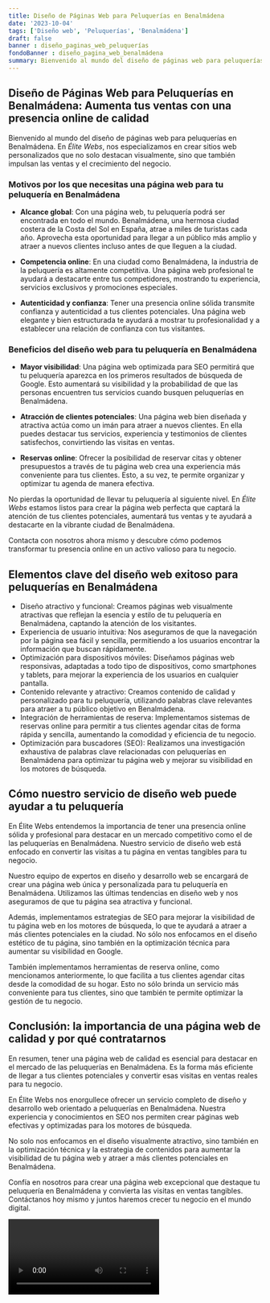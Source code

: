 ```yaml
---
title: Diseño de Páginas Web para Peluquerías en Benalmádena
date: '2023-10-04'
tags: ['Diseño web', 'Peluquerías', 'Benalmádena']
draft: false
banner : diseño_paginas_web_peluquerías
fondoBanner : diseño_pagina_web_benalmádena
summary: Bienvenido al mundo del diseño de páginas web para peluquerías en Benalmádena. En Élite Webs, nos especializamos en crear sitios web personalizados que no solo destacan visualmente, sino que también impulsan las ventas y el crecimiento del negocio.
---
```


## Diseño de Páginas Web para Peluquerías en Benalmádena: Aumenta tus ventas con una presencia online de calidad

Bienvenido al mundo del diseño de páginas web para peluquerías en Benalmádena. En *Élite Webs*, nos especializamos en crear sitios web personalizados que no solo destacan visualmente, sino que también impulsan las ventas y el crecimiento del negocio.

### Motivos por los que necesitas una página web para tu peluquería en Benalmádena

- **Alcance global**: Con una página web, tu peluquería podrá ser encontrada en todo el mundo. Benalmádena, una hermosa ciudad costera de la Costa del Sol en España, atrae a miles de turistas cada año. Aprovecha esta oportunidad para llegar a un público más amplio y atraer a nuevos clientes incluso antes de que lleguen a la ciudad.

- **Competencia online**: En una ciudad como Benalmádena, la industria de la peluquería es altamente competitiva. Una página web profesional te ayudará a destacarte entre tus competidores, mostrando tu experiencia, servicios exclusivos y promociones especiales.

- **Autenticidad y confianza**: Tener una presencia online sólida transmite confianza y autenticidad a tus clientes potenciales. Una página web elegante y bien estructurada te ayudará a mostrar tu profesionalidad y a establecer una relación de confianza con tus visitantes.

### Beneficios del diseño web para tu peluquería en Benalmádena

- **Mayor visibilidad**: Una página web optimizada para SEO permitirá que tu peluquería aparezca en los primeros resultados de búsqueda de Google. Esto aumentará su visibilidad y la probabilidad de que las personas encuentren tus servicios cuando busquen peluquerías en Benalmádena.

- **Atracción de clientes potenciales**: Una página web bien diseñada y atractiva actúa como un imán para atraer a nuevos clientes. En ella puedes destacar tus servicios, experiencia y testimonios de clientes satisfechos, convirtiendo las visitas en ventas.

- **Reservas online**: Ofrecer la posibilidad de reservar citas y obtener presupuestos a través de tu página web crea una experiencia más conveniente para tus clientes. Esto, a su vez, te permite organizar y optimizar tu agenda de manera efectiva.

No pierdas la oportunidad de llevar tu peluquería al siguiente nivel. En *Élite Webs* estamos listos para crear la página web perfecta que captará la atención de tus clientes potenciales, aumentará tus ventas y te ayudará a destacarte en la vibrante ciudad de Benalmádena.

Contacta con nosotros ahora mismo y descubre cómo podemos transformar tu presencia online en un activo valioso para tu negocio.

<GifSeo />

<Cta />

## Elementos clave del diseño web exitoso para peluquerías en Benalmádena

- Diseño atractivo y funcional: Creamos páginas web visualmente atractivas que reflejan la esencia y estilo de tu peluquería en Benalmádena, captando la atención de los visitantes.
- Experiencia de usuario intuitiva: Nos aseguramos de que la navegación por la página sea fácil y sencilla, permitiendo a los usuarios encontrar la información que buscan rápidamente.
- Optimización para dispositivos móviles: Diseñamos páginas web responsivas, adaptadas a todo tipo de dispositivos, como smartphones y tablets, para mejorar la experiencia de los usuarios en cualquier pantalla.
- Contenido relevante y atractivo: Creamos contenido de calidad y personalizado para tu peluquería, utilizando palabras clave relevantes para atraer a tu público objetivo en Benalmádena.
- Integración de herramientas de reserva: Implementamos sistemas de reservas online para permitir a tus clientes agendar citas de forma rápida y sencilla, aumentando la comodidad y eficiencia de tu negocio.
- Optimización para buscadores (SEO): Realizamos una investigación exhaustiva de palabras clave relacionadas con peluquerías en Benalmádena para optimizar tu página web y mejorar su visibilidad en los motores de búsqueda.

## Cómo nuestro servicio de diseño web puede ayudar a tu peluquería

En Élite Webs entendemos la importancia de tener una presencia online sólida y profesional para destacar en un mercado competitivo como el de las peluquerías en Benalmádena. Nuestro servicio de diseño web está enfocado en convertir las visitas a tu página en ventas tangibles para tu negocio.

Nuestro equipo de expertos en diseño y desarrollo web se encargará de crear una página web única y personalizada para tu peluquería en Benalmádena. Utilizamos las últimas tendencias en diseño web y nos aseguramos de que tu página sea atractiva y funcional.

Además, implementamos estrategias de SEO para mejorar la visibilidad de tu página web en los motores de búsqueda, lo que te ayudará a atraer a más clientes potenciales en la ciudad. No sólo nos enfocamos en el diseño estético de tu página, sino también en la optimización técnica para aumentar su visibilidad en Google.

También implementamos herramientas de reserva online, como mencionamos anteriormente, lo que facilita a tus clientes agendar citas desde la comodidad de su hogar. Esto no sólo brinda un servicio más conveniente para tus clientes, sino que también te permite optimizar la gestión de tu negocio.

## Conclusión: la importancia de una página web de calidad y por qué contratarnos

En resumen, tener una página web de calidad es esencial para destacar en el mercado de las peluquerías en Benalmádena. Es la forma más eficiente de llegar a tus clientes potenciales y convertir esas visitas en ventas reales para tu negocio.

En Élite Webs nos enorgullece ofrecer un servicio completo de diseño y desarrollo web orientado a peluquerías en Benalmádena. Nuestra experiencia y conocimientos en SEO nos permiten crear páginas web efectivas y optimizadas para los motores de búsqueda.

No solo nos enfocamos en el diseño visualmente atractivo, sino también en la optimización técnica y la estrategia de contenidos para aumentar la visibilidad de tu página web y atraer a más clientes potenciales en Benalmádena.

Confía en nosotros para crear una página web excepcional que destaque tu peluquería en Benalmádena y convierta las visitas en ventas tangibles. Contáctanos hoy mismo y juntos haremos crecer tu negocio en el mundo digital.

<Video />

<CtaBot job='Peluquerías' city='Benalmádena'/>

<Gmaps query='Benalmádena+españa+maps' />